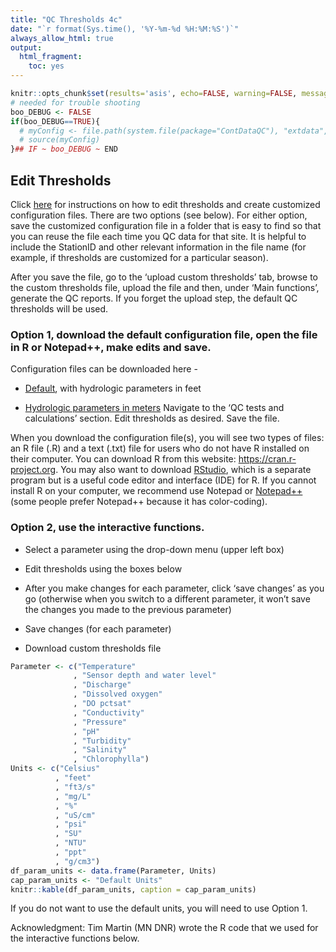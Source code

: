 ```yaml
---
title: "QC Thresholds 4c"
date: "`r format(Sys.time(), '%Y-%m-%d %H:%M:%S')`"
always_allow_html: true
output:
  html_fragment:
    toc: yes
---
```


```r
knitr::opts_chunk$set(results='asis', echo=FALSE, warning=FALSE, message = FALSE)
# needed for trouble shooting
boo_DEBUG <- FALSE
if(boo_DEBUG==TRUE){
  # myConfig <- file.path(system.file(package="ContDataQC"), "extdata", "config.ORIG.R")
  # source(myConfig)
}## IF ~ boo_DEBUG ~ END
```

## Edit Thresholds

Click [here](EditingQCtestThresholds_20220117.pdf) for instructions on how to 
edit thresholds and create customized configuration files. There are two options
(see below). For either option, save the customized configuration file in a 
folder that is easy to find so that you can reuse the file each time you QC data
for that site. It is helpful to include the StationID and other relevant 
information in the file name (for example, if thresholds are customized for a 
particular season). 

After you save the file, go to the 'upload custom thresholds' tab, browse to the
custom thresholds file, upload the file and then, under 'Main functions', 
generate the QC reports. If you forget the upload step, the default QC 
thresholds will be used.

### Option 1, download the default configuration file, open the file in R or Notepad++, make edits and save.

Configuration files can be downloaded here -

*	[Default](Config_default.zip), with hydrologic parameters in feet

*	[Hydrologic parameters in meters](Config_Lakes_meters.zip)
Navigate to the ‘QC tests and calculations’ section. Edit thresholds as desired. Save the file.

When you download the configuration file(s), you will see two types of files: an
R file (.R) and a text (.txt) file for users who do not have R installed on 
their computer. You can download R from this website: 
<a href="https://cran.r-project.org" target="_blank">https://cran.r-project.org</a>. 
You may also want to download 
<a href="https://www.rstudio.com/products/rstudio/download/" target="_blank">RStudio</a>,
which is a separate program but is a useful code editor and interface (IDE) for 
R. If you cannot install R on your computer, we recommend use Notepad or 
<a href="https://notepad-plus-plus.org/downloads" target="_blank">Notepad++</a>
(some people prefer Notepad++ because it has color-coding).


### Option 2, use the interactive functions.

* Select a parameter using the drop-down menu (upper left box)

* Edit thresholds using the boxes below

* After you make changes for each parameter, click ‘save changes’ as you go 
(otherwise when you switch to a different parameter, it won’t save the changes 
you made to the previous parameter)  

* Save changes (for each parameter)

* Download custom thresholds file

```r
Parameter <- c("Temperature"
              , "Sensor depth and water level"
              , "Discharge"
              , "Dissolved oxygen"
              , "DO pctsat"
              , "Conductivity"
              , "Pressure"
              , "pH"
              , "Turbidity"
              , "Salinity"
              , "Chlorophylla")
Units <- c("Celsius"
          , "feet"
          , "ft3/s"
          , "mg/L"
          , "%"
          , "uS/cm"
          , "psi"
          , "SU"
          , "NTU"
          , "ppt"
          , "g/cm3")
df_param_units <- data.frame(Parameter, Units)
cap_param_units <- "Default Units"
knitr::kable(df_param_units, caption = cap_param_units)
```

If you do not want to use the default units, you will need to use Option 1.

Acknowledgment: Tim Martin (MN DNR) wrote the R code that we used for the 
interactive functions below.
